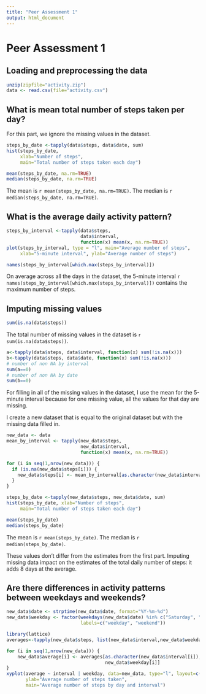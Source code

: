 ```yaml
---
title: "Peer Assessment 1"
output: html_document
---
```


Peer Assessment 1
==================

## Loading and preprocessing the data

```r
unzip(zipfile="activity.zip")
data <- read.csv(file="activity.csv")
```

## What is mean total number of steps taken per day?
For this part, we ignore the missing values in the dataset.
```r
steps_by_date <-tapply(data$steps, data$date, sum)
hist(steps_by_date, 
     xlab="Number of steps",
     main="Total number of steps taken each day")
```


```r
mean(steps_by_date, na.rm=TRUE)
median(steps_by_date, na.rm=TRUE)
```
The mean is `r mean(steps_by_date, na.rm=TRUE)`.
The median is `r median(steps_by_date, na.rm=TRUE)`.

## What is the average daily activity pattern?
```r
steps_by_interval <-tapply(data$steps, 
                           data$interval, 
                           function(x) mean(x, na.rm=TRUE))
plot(steps_by_interval, type = "l", main="Average number of steps", 
     xlab="5-minute interval", ylab="Average number of steps")
```

```r
names(steps_by_interval[which.max(steps_by_interval)])
```
On average across all the days in the dataset, the 5-minute interval 
`r names(steps_by_interval[which.max(steps_by_interval)])` contains the maximum 
number of steps.

## Imputing missing values
```r
sum(is.na(data$steps))
```
The total number of missing values in the dataset is `r sum(is.na(data$steps))`.

```r
a<-tapply(data$steps, data$interval, function(x) sum(!is.na(x)))
b<-tapply(data$steps, data$date, function(x) sum(!is.na(x)))
# number of non NA by interval
sum(a==0)
# number of non NA by date
sum(b==0)
```
For filling in all of the missing values in the dataset, I use the mean for the 
5-minute interval because for one missing value, all the values for that day 
are missing.

I create a new dataset that is equal to the original dataset but with the 
missing data filled in.
```r
new_data <- data
mean_by_interval <- tapply(new_data$steps, 
                           new_data$interval, 
                           function(x) mean(x, na.rm=TRUE))

for (i in seq(1,nrow(new_data))) {
  if (is.na(new_data$steps[i])) {
    new_data$steps[i] <- mean_by_interval[as.character(new_data$interval[i])]
  }
}
```


```r
steps_by_date <-tapply(new_data$steps, new_data$date, sum)
hist(steps_by_date, xlab="Number of steps", 
     main="Total number of steps taken each day")
```

```r
mean(steps_by_date)
median(steps_by_date)
```
The mean is `r mean(steps_by_date)`.
The median is `r median(steps_by_date)`.

These values don't differ from the estimates from the first part. Imputing 
missing data impact on the estimates of the total daily number of steps: it 
adds 8 days at the average.


## Are there differences in activity patterns between weekdays and weekends?

```r
new_data$date <- strptime(new_data$date, format="%Y-%m-%d")
new_data$weekday <- factor(weekdays(new_data$date) %in% c("Saturday", "Sunday"),
                           labels=c("weekday", "weekend"))
```

```r
library(lattice)
averages<-tapply(new_data$steps, list(new_data$interval,new_data$weekday), mean)

for (i in seq(1,nrow(new_data))) {
    new_data$average[i] <- averages[as.character(new_data$interval[i]), 
                                    new_data$weekday[i]]
}
xyplot(average ~ interval | weekday, data=new_data, type="l", layout=c(1,2), 
       ylab="Average number of steps taken", 
       main="Average number of steps by day and interval")
```
